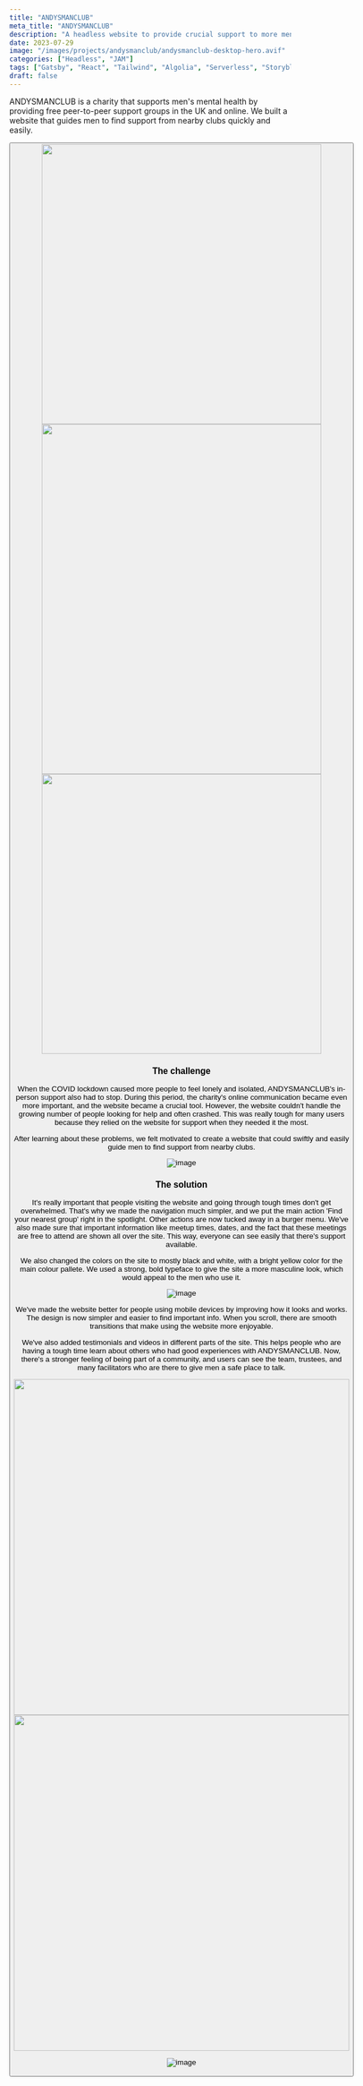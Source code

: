 ```yaml
---
title: "ANDYSMANCLUB"
meta_title: "ANDYSMANCLUB"
description: "A headless website to provide crucial support to more men."
date: 2023-07-29
image: "/images/projects/andysmanclub/andysmanclub-desktop-hero.avif"
categories: ["Headless", "JAM"]
tags: ["Gatsby", "React", "Tailwind", "Algolia", "Serverless", "Storyblok", "Node"]
draft: false
---
```


ANDYSMANCLUB is a charity that supports men's mental health by providing free peer-to-peer support groups in the UK and online. We built a website that guides men to find support from nearby clubs quickly and easily.

<Button label="Visit the website" link="https://andysmanclub.co.uk/" style="solid"/>

<div class="content-images-grid-3">
    <img src="/images/projects/andysmanclub/andysmanclub-block-of-3-1.svg" width="500" height="500"/>
    <img src="/images/projects/andysmanclub/andysmanclub-block-of-3-2.avif" width="500" height="625"/>
    <img src="/images/projects/andysmanclub/andysmanclub-block-of-3-3.avif" width="500" height="500"/>
</div>

### The challenge

When the COVID lockdown caused more people to feel lonely and isolated, ANDYSMANCLUB's in-person support also had to stop. During this period, the charity's online communication became even more important, and the website became a crucial tool. However, the website couldn't handle the growing number of people looking for help and often crashed. This was really tough for many users because they relied on the website for support when they needed it the most.

After learning about these problems, we felt motivated to create a website that could swiftly and easily guide men to find support from nearby clubs.

![image](/images/projects/andysmanclub/andysmanclub-website-hero-full-width-image-2.avif)

### The solution

It's really important that people visiting the website and going through tough times don't get overwhelmed. That's why we made the navigation much simpler, and we put the main action 'Find your nearest group' right in the spotlight. Other actions are now tucked away in a burger menu. We've also made sure that important information like meetup times, dates, and the fact that these meetings are free to attend are shown all over the site. This way, everyone can see easily that there's support available.

We also changed the colors on the site to mostly black and white, with a bright yellow color for the main colour pallete. We used a strong, bold typeface to give the site a more masculine look, which would appeal to the men who use it.

![image](/images/projects/andysmanclub/andysmanclub-find-your-nearest-group-full-width-image-2.avif)

We've made the website better for people using mobile devices by improving how it looks and works. The design is now simpler and easier to find important info. When you scroll, there are smooth transitions that make using the website more enjoyable.

We've also added testimonials and videos in different parts of the site. This helps people who are having a tough time learn about others who had good experiences with ANDYSMANCLUB. Now, there's a stronger feeling of being part of a community, and users can see the team, trustees, and many facilitators who are there to give men a safe place to talk.

<div class="content-images-grid-2">
    <img src="/images/projects/andysmanclub/andysmanclub-full-webpage-1.avif" width="600"/>
    <img src="/images/projects/andysmanclub/andysmanclub-full-webpage-2.avif" width="600"/>
</div>

![image](/images/projects/escape-studios/escape-studios-mobile-row.avif)